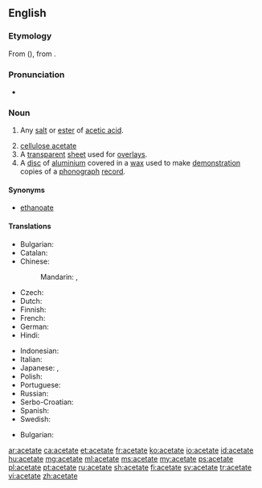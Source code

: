 {{also|acétate|aĉetate}}
==English==

{{wikipedia}}

===Etymology===
From {{etyl|la|en}} {{m|la|acētum||vinegar}} ({{suffix||ate|lang=en}}), from {{m|la|aceō||I am sour}}.

===Pronunciation===
* {{audio|en-us-acetate.ogg|Audio (US)|lang=en}}

===Noun===
{{en-noun}}

# {{context|organic chemistry|lang=en}} Any [[salt]] or [[ester]] of [[acetic acid]].
# [[cellulose acetate]]
# A [[transparent]] [[sheet]] used for [[overlay]]s.
# A [[disc]] of [[aluminium]] covered in a [[wax]] used to make [[demonstration]] copies of a [[phonograph]] [[record]].

====Synonyms====
* {{sense|salt or ester of acetic acid}} [[ethanoate]]

====Translations====
{{trans-top|salt or ester of acetic acid}}
* Bulgarian: {{t|bg|ацетат|m}}
* Catalan: {{t|ca|acetat|m}}
* Chinese:
*: Mandarin: {{t+|cmn|醋酸鹽|sc=Hani}}, {{t+|cmn|醋酸盐|tr=cùsuānyán|sc=Hani}}
* Czech: {{t|cs|acetát|m}}
* Dutch: {{t+|nl|acetaat}}
* Finnish: {{t|fi|asetaatti}}
* French: {{t+|fr|acétate}}
* German: {{t|de|Azetat|n}}
* Hindi: {{t|hi|शुक्त|tr=shukt|sc=Deva}}
{{trans-mid}}
* Indonesian: {{t+|id|asetat}}
* Italian: {{t+|it|acetato|m}}
* Japanese: {{t|ja|アセテート|tr=asetēto|sc=Jpan}}, {{t|ja|酢酸塩|tr=さくさんえん, sakusan'en|sc=Jpan}}
* Polish: {{t+|pl|octan}}
* Portuguese: {{t+|pt|acetato|m}}
* Russian: {{t+|ru|ацета́т|m|sc=Cyrl}}
* Serbo-Croatian: {{t|sh|acetat}}
* Spanish: {{t+|es|acetato|m}}
* Swedish: {{t+|sv|acetat}}
{{trans-bottom}}

{{trans-top|cellulose acetate}}
* Bulgarian: {{t|bg|ацетатна целулоза}}
{{trans-mid}}
{{trans-bottom}}

{{trans-top|transparent overlay sheet}}
{{trans-mid}}
{{trans-bottom}}

{{trans-top|aluminium disc covered in wax}}
{{trans-mid}}
{{trans-bottom}}

[[ar:acetate]]
[[ca:acetate]]
[[et:acetate]]
[[fr:acetate]]
[[ko:acetate]]
[[io:acetate]]
[[id:acetate]]
[[hu:acetate]]
[[mg:acetate]]
[[ml:acetate]]
[[ms:acetate]]
[[my:acetate]]
[[ps:acetate]]
[[pl:acetate]]
[[pt:acetate]]
[[ru:acetate]]
[[sh:acetate]]
[[fi:acetate]]
[[sv:acetate]]
[[tr:acetate]]
[[vi:acetate]]
[[zh:acetate]]